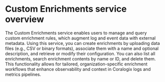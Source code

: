 # Custom Enrichments service overview

The Custom Enrichments service enables users to manage and query custom enrichment rules, which augment log and event data with external metadata. Using this service, you can create enrichments by uploading data files (e.g., CSV or binary formats), associate them with a name and optional description, and retrieve or modify their configuration. You can also list all enrichments, search enrichment contents by name or ID, and delete them. This functionality allows for tailored, organization-specific enrichment workflows that enhance observability and context in Coralogix logs and metrics pipelines.

